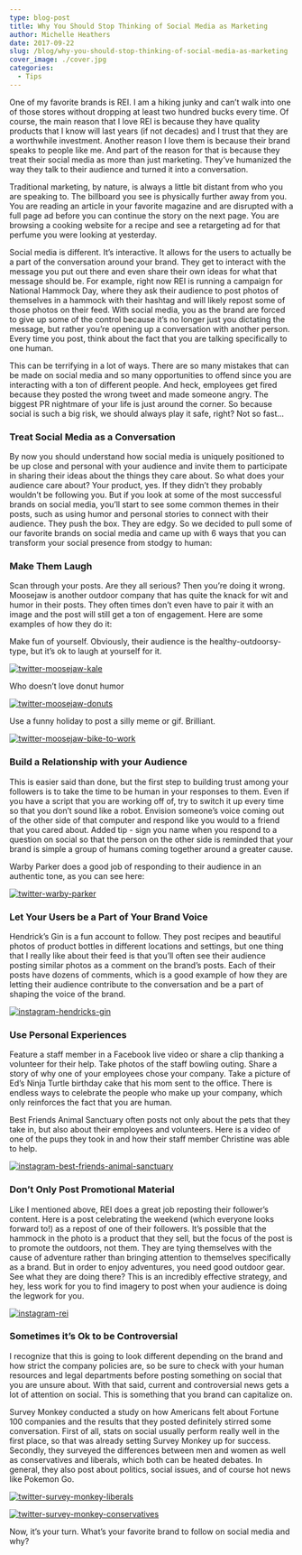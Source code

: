 ```yaml
---
type: blog-post
title: Why You Should Stop Thinking of Social Media as Marketing
author: Michelle Heathers
date: 2017-09-22
slug: /blog/why-you-should-stop-thinking-of-social-media-as-marketing
cover_image: ./cover.jpg
categories:
  - Tips
---
```


One of my favorite brands is REI. I am a hiking junky and can’t walk into one
of those stores without dropping at least two hundred bucks every time. Of
course, the main reason that I love REI is because they have quality products
that I know will last years (if not decades) and I trust that they are a
worthwhile investment. Another reason I love them is because their brand
speaks to people like me. And part of the reason for that is because they
treat their social media as more than just marketing. They’ve humanized the
way they talk to their audience and turned it into a conversation.

Traditional marketing, by nature, is always a little bit distant from who you
are speaking to. The billboard you see is physically further away from you.
You are reading an article in your favorite magazine and are disrupted with a
full page ad before you can continue the story on the next page. You are
browsing a cooking website for a recipe and see a retargeting ad for that
perfume you were looking at yesterday.

Social media is different. It’s interactive. It allows for the users to
actually be a part of the conversation around your brand. They get to interact
with the message you put out there and even share their own ideas for what
that message should be. For example, right now REI is running a campaign for
National Hammock Day, where they ask their audience to post photos of
themselves in a hammock with their hashtag and will likely repost some of
those photos on their feed. With social media, you as the brand are forced to
give up some of the control because it’s no longer just you dictating the
message, but rather you’re opening up a conversation with another person.
Every time you post, think about the fact that you are talking specifically to
one human.

This can be terrifying in a lot of ways. There are so many mistakes that can be made on social media and so many opportunities to offend since you are interacting with a ton of different people. And heck, employees get fired because they posted the wrong tweet and made someone angry. The biggest PR nightmare of your life is just around the corner. So because social is such a big risk, we should always play it safe, right? Not so fast...

### Treat Social Media as a Conversation

By now you should understand how social media is uniquely positioned to be up
close and personal with your audience and invite them to participate in
sharing their ideas about the things they care about. So what does your
audience care about? Your product, yes. If they didn’t they probably wouldn’t
be following you. But if you look at some of the most successful brands on
social media, you’ll start to see some common themes in their posts, such as
using humor and personal stories to connect with their audience. They push the
box. They are edgy. So we decided to pull some of our favorite brands on
social media and came up with 6 ways that you can transform your social
presence from stodgy to human:

### Make Them Laugh

Scan through your posts. Are they all serious? Then you’re doing it wrong.
Moosejaw is another outdoor company that has quite the knack for wit and humor
in their posts. They often times don’t even have to pair it with an image and
the post will still get a ton of engagement. Here are some examples of how
they do it:

Make fun of yourself. Obviously, their audience is the healthy-outdoorsy-type,
but it’s ok to laugh at yourself for it.

[![twitter-moosejaw-kale](./8.jpg)][1]

Who doesn’t love donut humor

[![twitter-moosejaw-donuts](./9.jpg)][2]

Use a funny holiday to post a silly meme or gif. Brilliant.

[![twitter-moosejaw-bike-to-work](./10.jpg)][3]

### Build a Relationship with your Audience

This is easier said than done, but the first step to building trust among your
followers is to take the time to be human in your responses to them. Even if
you have a script that you are working off of, try to switch it up every time
so that you don’t sound like a robot. Envision someone’s voice coming out of
the other side of that computer and respond like you would to a friend that
you cared about. Added tip - sign you name when you respond to a
question on social so that the person on the other side is reminded that your
brand is simple a group of humans coming together around a greater cause.

Warby Parker does a good job of responding to their audience in an authentic
tone, as you can see here:

[![twitter-warby-parker](./2.jpg)][4]

### Let Your Users be a Part of Your Brand Voice

Hendrick’s Gin is a fun account to follow. They post recipes and beautiful
photos of product bottles in different locations and settings, but one thing
that I really like about their feed is that you’ll often see their audience
posting similar photos as a comment on the brand’s posts. Each of their posts
have dozens of comments, which is a good example of how they are letting their
audience contribute to the conversation and be a part of shaping the voice of
the brand.

[![instagram-hendricks-gin](./3.jpg)][5]

### Use Personal Experiences

Feature a staff member in a Facebook live video or share a clip thanking a
volunteer for their help. Take photos of the staff bowling outing. Share a
story of why one of your employees chose your company. Take a picture of Ed’s
Ninja Turtle birthday cake that his mom sent to the office. There is endless
ways to celebrate the people who make up your company, which only reinforces
the fact that you are human.

Best Friends Animal Sanctuary often posts not only about the pets that they
take in, but also about their employees and volunteers. Here is a video of one
of the pups they took in and how their staff member Christine was able to
help.

[![instagram-best-friends-animal-sanctuary](./4.jpg)][6]

### Don’t Only Post Promotional Material

Like I mentioned above, REI does a great job reposting their follower’s
content. Here is a post celebrating the weekend (which everyone looks forward
to!) as a repost of one of their followers. It’s possible that the hammock in
the photo is a product that they sell, but the focus of the post is to promote
the outdoors, not them. They are tying themselves with the cause of adventure
rather than bringing attention to themselves specifically as a brand. But in
order to enjoy adventures, you need good outdoor gear. See what they are doing
there? This is an incredibly effective strategy, and hey, less work for you to
find imagery to post when your audience is doing the legwork for you.

[![instagram-rei](./1.jpg)][7]

### Sometimes it’s Ok to be Controversial

I recognize that this is going to look different depending on the brand and
how strict the company policies are, so be sure to check with your human
resources and legal departments before posting something on social that you
are unsure about. With that said, current and controversial news gets a lot of
attention on social. This is something that you brand can capitalize on.

Survey Monkey conducted a study on how Americans felt about Fortune 100
companies and the results that they posted definitely stirred some
conversation. First of all, stats on social usually perform really well in the
first place, so that was already setting Survey Monkey up for success.
Secondly, they surveyed the differences between men and women as well as
conservatives and liberals, which both can be heated debates. In general, they
also post about politics, social issues, and of course hot news like Pokemon
Go.

[![twitter-survey-monkey-liberals](./7.jpg)][8]

[![twitter-survey-monkey-conservatives](./6.jpg)][9]

Now, it’s your turn. What’s your favorite brand to follow on social media and
why?

[1]: https://twitter.com/MoosejawMadness/status/755770229070921728
[2]: https://twitter.com/MoosejawMadness/status/752970354914713601
[3]: https://twitter.com/MoosejawMadness/status/733734743108386818
[4]: https://www.facebook.com/warbyparker/?fref=ts
[5]: https://www.facebook.com/HendricksGinUS/photos/a.1024160164297177.1073741828.1024008077645719/1113062788740247/?type=3&theater
[6]: https://www.facebook.com/bestfriendsanimalsociety/videos/10154237954656425/
[7]: https://www.instagram.com/p/BH5kUEugPfe/?taken-by=rei
[8]: https://twitter.com/SurveyMonkey/status/739937665294958594
[9]: https://twitter.com/SurveyMonkey/status/739941280705327104
